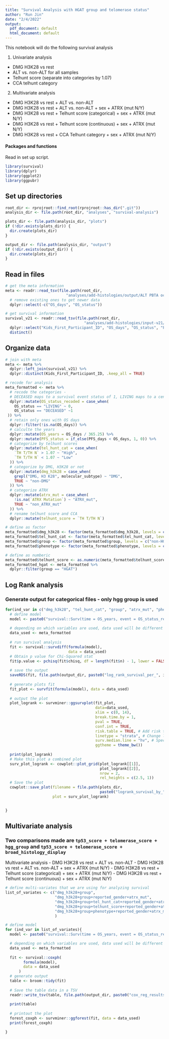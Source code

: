```yaml
---
title: "Survival Analysis with HGAT group and telomerase status"
author: "Run Jin"
date: "2/4/2022"
output:
  pdf_document: default
  html_document: default
---
```


This notebook will do the following survival analysis

1. Univariate analysis 
- DMG H3K28 vs rest
- ALT vs. non-ALT for all samples
- Telhunt score (separate into categories by 1.07)
- CCA telhunt category


2. Multivariate analysis
- DMG H3K28 vs rest + ALT vs. non-ALT 
- DMG H3K28 vs rest + ALT vs. non-ALT  + sex + ATRX (mut N/Y)
- DMG H3K28 vs rest + Telhunt score (categorical) + sex + ATRX (mut N/Y)
- DMG H3K28 vs rest + Telhunt score (continuous) + sex + ATRX (mut N/Y)
- DMG H3K28 vs rest + CCA Telhunt category + sex + ATRX (mut N/Y)



#### Packages and functions

Read in set up script.

```r
library(survival)
library(dplyr)
library(ggplot2)
library(ggpubr)
```

## Set up directories

```r
root_dir <- rprojroot::find_root(rprojroot::has_dir(".git"))
analysis_dir <- file.path(root_dir, "analyses", "survival-analysis")

plots_dir <- file.path(analysis_dir, "plots")
if (!dir.exists(plots_dir)) {
  dir.create(plots_dir)
}

output_dir <- file.path(analysis_dir, "output")
if (!dir.exists(output_dir)) {
  dir.create(plots_dir)
}
```

## Read in files

```r
# get the meta information 
meta <- readr::read_tsv(file.path(root_dir, 
                           "analyses/add-histologies/output/ALT PBTA oct 2021 (including all plates)-updated-hist-alt.tsv")) %>% 
  # remove existing ones to get newer data
  dplyr::select(-c("OS_days", "OS_status"))

# get survival information 
survival_v21 <- readr::read_tsv(file.path(root_dir,
                                   "analyses/add-histologies/input-v21/pbta-histologies.tsv")) %>%
  dplyr::select("Kids_First_Participant_ID", "OS_days", "OS_status", "PFS_days") %>%
  distinct()

```

## Organize data
```r
# join with meta
meta <- meta %>%
  dplyr::left_join(survival_v21) %>% 
  dplyr::distinct(Kids_First_Participant_ID, .keep_all = TRUE)

# recode for analysis 
meta_formatted <- meta %>%
  # recode the categories - 
  # DECEASED maps to a survival event status of 1, LIVING maps to a censored observation with value 0
  dplyr::mutate(OS_status_recoded = case_when(
    OS_status == "LIVING" ~ 0,
    OS_status == "DECEASED" ~1
 )) %>%
  # retain only ones with OS days
  dplyr::filter(!is.na(OS_days)) %>% 
  # calculte the years
  dplyr::mutate(OS_years = OS_days / 365.25) %>% 
  dplyr::mutate(PFS_status = if_else(PFS_days < OS_days, 1, 0)) %>%
  # categorize by telhunt scores
  dplyr::mutate(tel_hunt_cat = case_when(
    `TH T/TH N` > 1.07 ~ "High", 
    `TH T/TH N` < 1.07 ~ "Low"
  )) %>%
  # categorize by DMG, H3K28 or not 
  dplyr::mutate(dmg_h3k28 = case_when(
    grepl("DMG, H3 K28", molecular_subtype) ~ "DMG",
    TRUE ~ "non-DMG"
  )) %>%
  # categorize ATRX 
  dplyr::mutate(atrx_mut = case_when(
    !is.na(`ATRX Mutation`) ~ "ATRX_mut",
    TRUE ~ "non_ATRX_mut"
  )) %>%
  # rename telhunt score and CCA
  dplyr::mutate(telhunt_score = `TH T/TH N`) 

# define as factor 
meta_formatted$dmg_h3k28 <- factor(meta_formatted$dmg_h3k28, levels = c("non-DMG", "DMG"))
meta_formatted$tel_hunt_cat <- factor(meta_formatted$tel_hunt_cat, levels = c("Low", "High"))
meta_formatted$group <- factor(meta_formatted$group, levels = c("non-HGAT", "HGAT"))
meta_formatted$phenotype <- factor(meta_formatted$phenotype, levels = c("non-ALT", "ALT"))

# define as numberic
meta_formatted$telhunt_score <- as.numeric(meta_formatted$telhunt_score)
meta_formatted_hgat <- meta_formatted %>%
  dplyr::filter(group == "HGAT")
```

## Log Rank analysis 
### Generate output for categorical files - only hgg group is used  
```r
for(ind_var in c("dmg_h3k28", "tel_hunt_cat", "group", "atrx_mut", "phenotype")){
  # define model
  model <- paste0("survival::Surv(time = OS_years, event = OS_status_recoded) ~ ", ind_var)
  
  # depending on which variables are used, data used will be different
  data_used <- meta_formatted
  
  # run survival analysis
  fit <- survival::survdiff(formula(model),
                            data = data_used)
  # Obtain p value for Chi-Squared stat
  fit$p.value <- pchisq(fit$chisq, df = length(fit$n) - 1, lower = FALSE)
  
  # save the output
  saveRDS(fit, file.path(output_dir, paste0("log_rank_survival_per_", ind_var, ".RDS")))
  
  # generate plots fit
  fit_plot <- survfit(formula(model), data = data_used)
  
  # output the plot
  plot_logrank <- survminer::ggsurvplot(fit_plot,
                                        data=data_used,
                                        xlim = c(0, 14),
                                        break.time.by = 1,
                                        pval = TRUE, 
                                        conf.int = TRUE,
                                        risk.table = TRUE, # Add risk table
                                        linetype = "strata", # Change line type by groups
                                        surv.median.line = "hv", # Specify median survival
                                        ggtheme = theme_bw())
  
  print(plot_logrank)
  # Make this plot a combined plot
  surv_plot_logrank <- cowplot::plot_grid(plot_logrank[[1]], 
                                          plot_logrank[[2]], 
                                          nrow = 2, 
                                          rel_heights = c(2.5, 1))
  # Save the plot
  cowplot::save_plot(filename = file.path(plots_dir, 
                                          paste0("logrank_survival_by_", ind_var, ".png")), 
                     plot = surv_plot_logrank)
     

}

```

## Multivariate analysis 
### Two comparisons made are `tp53_score + telomerase_score + hgg_group` and `tp53_score + telomerase_score + broad_histology_display`

Multivariate analysis
- DMG H3K28 vs rest + ALT vs. non-ALT 
- DMG H3K28 vs rest + ALT vs. non-ALT  + sex + ATRX (mut N/Y)
- DMG H3K28 vs rest + Telhunt score (categorical) + sex + ATRX (mut N/Y)
- DMG H3K28 vs rest + Telhunt score (continuous) + sex + ATRX (mut N/Y)


```r
# define multi-variates that we are using for analyzing survival
list_of_variates <- c("dmg_h3k28+group",
                      "dmg_h3k28+group+reported_gender+atrx_mut",
                      "dmg_h3k28+group+tel_hunt_cat+reported_gender+atrx_mut",
                      "dmg_h3k28+group+telhunt_score+reported_gender+atrx_mut",
                      "dmg_h3k28+group+phenotype+reported_gender+atrx_mut"
                      )

# define model
for (ind_var in list_of_variates){
  model <- paste0("survival::Surv(time = OS_years, event = OS_status_recoded) ~ ", ind_var)

  # depending on which variables are used, data used will be different
  data_used <- meta_formatted
  
  fit <- survival::coxph(
        formula(model),
        data = data_used
      )
  # generate output
  table <- broom::tidy(fit) 
  
  # Save the table data in a TSV
  readr::write_tsv(table, file.path(output_dir, paste0("cox_reg_results_per_", ind_var, ".tsv")))
  
  print(table)
  
  # printout the plot
  forest_coxph <- survminer::ggforest(fit, data = data_used)
  print(forest_coxph)

}

```